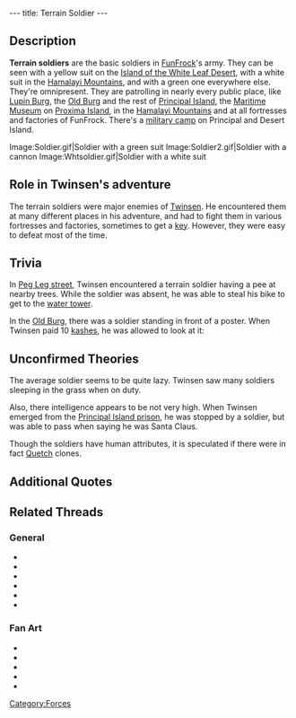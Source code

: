 ---
title: Terrain Soldier
---

{{Enemy|
Name=Terrain soldier|
Image=Lba ingame terrain soldier.jpg|
Strength=Zero|
Reaction=Doesn't move|
Recovery=0.3 seconds|
Rate=1 second|
Damage=11%|
Range=30 paces|
Speed=14.4kph average; 18kph maximum}}

{{Quote|
Quote=It is forbidden to travel outside the Citadel in that kind of attire!|
Character=A terrain soldier}}

==Description==
'''Terrain soldiers''' are the basic soldiers in [[FunFrock]]'s army. They can be seen with a yellow suit on the [[Island of the White Leaf Desert]], with a white suit in the [[Hamalayi Mountains]], and with a green one everywhere else. They're omnipresent. They are patrolling in nearly every public place, like [[Lupin Burg]], the [[Old Burg]] and the rest of [[Principal Island]], the [[Maritime Museum]] on [[Proxima Island]], in the [[Hamalayi Mountains]] and at all fortresses and factories of FunFrock. There's a [[military camp]] on Principal and Desert Island.

<gallery>
Image:Soldier.gif|Soldier with a green suit
Image:Soldier2.gif|Soldier with a cannon
Image:Whtsoldier.gif|Soldier with a white suit
</gallery>

==Role in Twinsen's adventure==
The terrain soldiers were major enemies of [[Twinsen]]. He encountered them at many different places in his adventure, and had to fight them in various fortresses and factories, sometimes to get a [[key]]. However, they were easy to defeat most of the time.

==Trivia==
In [[Peg Leg street]], Twinsen encountered a terrain soldier having a pee at nearby trees. While the soldier was absent, he was able to steal his bike to get to the [[water tower]].

In the [[Old Burg]], there was a soldier standing in front of a poster. When Twinsen paid 10 [[kashes]], he was allowed to look at it:

{{Quote|
Quote=Young male quetch seeks young female rabbibunny for friendship (and maybe more...)|
Character=The poster in Old Burg}}

==Unconfirmed Theories==
The average soldier seems to be quite lazy. Twinsen saw many soldiers sleeping in the grass when on duty.

Also, there intelligence appears to be not very high. When Twinsen emerged from the [[Principal Island prison]], he was stopped by a soldier, but was able to pass when saying he was Santa Claus.

Though the soldiers have human attributes, it is speculated if there were in fact [[Quetch]] clones.

==Additional Quotes==
{{Quote|
Quote=If you give me 10 Kashes I'll let you read the poster behind me.|
Character=A terrain soldier}}
{{Quote|
Quote= Guard post - open 24 hours a day. Do not disturb... |
Character=A poster in [[Proxim-City]]}}
{{Quote|
Quote=What are you doing there, who are you?|
Character=A terrain soldier}}

==Related Threads==
===General===
* {{thread|id=6796|title=Quetch soldiers: the ultimate theory}}
* {{thread|id=6845|title=Zzzzoldierz, kill that wife!}}
* {{thread|id=1128|title=There are NO quetchclones}}
* {{thread|id=4474|title=Eureeka!!}}
* {{thread|id=587|title=hmm...}}
* {{thread|id=250|title=The funny and rude bits in LBA...}}
===Fan Art===
* {{thread|id=10468|title=1997 LBA drawings done when I still a schoolboy}}
* {{thread|id=10242|title=Random collection}}
* {{thread|id=9129|title=First attempt in 2D animation :D}}
* {{post|id=112171|title=Lba3}}
* {{thread|id=6816|title=Hamalayi Soldier}}

[[Category:Forces]]